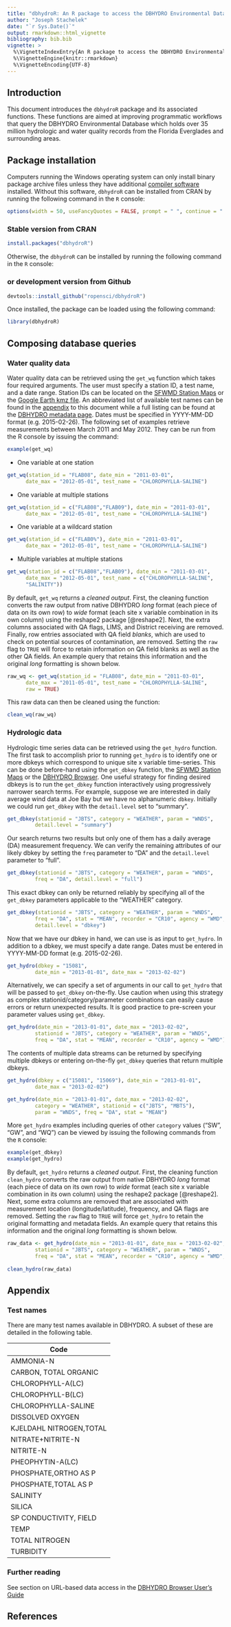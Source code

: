 ```yaml
---
title: "dbhydroR: An R package to access the DBHYDRO Environmental Database"
author: "Joseph Stachelek"
date: "`r Sys.Date()`"
output: rmarkdown::html_vignette
bibliography: bib.bib
vignette: >
  %\VignetteIndexEntry{An R package to access the DBHYDRO Environmental Database}
  %\VignetteEngine{knitr::rmarkdown}
  %\VignetteEncoding{UTF-8}
---
```


## Introduction

This document introduces the `dbhydroR` package and its associated functions. These functions are aimed at improving programmatic workflows that query the DBHYDRO Environmental Database which holds over 35 million hydrologic and water quality records from the Florida Everglades and surrounding areas.  

## Package installation

Computers running the Windows operating system can only install binary package archive files unless they have additional [compiler software](https://cran.r-project.org/bin/windows/Rtools/) installed. Without this software, `dbhydroR` can be installed from CRAN by running the following command in the `R` console:

```r
options(width = 50, useFancyQuotes = FALSE, prompt = " ", continue = " ")
```

### Stable version from CRAN

```r
install.packages("dbhydroR")
```

Otherwise, the `dbhydroR` can be installed by running the following command in the `R` console:

### or development version from Github

```r
devtools::install_github("ropensci/dbhydroR")
```

\vspace{8pt}
\noindent Once installed, the package can be loaded using the following command:


```r
library(dbhydroR)
```


## Composing database queries
### Water quality data

Water quality data can be retrieved using the `get_wq` function which takes four required arguments. The user must specify a station ID, a test name, and a date range. Station IDs can be located on the [SFWMD Station Maps](https://www.sfwmd.gov/documents-by-tag/emmaps) or the  [Google Earth kmz file](http://my.sfwmd.gov/KMLEXT/CUSTOMKMLS/DBHydro/DBHydroKML/DBHYDRO_KML.kmz). An abbreviated list of available test names can be found in the [appendix](#appendix) to this document while a full listing can be found at the [DBHYDRO metadata page](http://my.sfwmd.gov/dbhydroplsql/show_dbkey_info.show_data_type_info). Dates must be specified in YYYY-MM-DD format (e.g. 2015-02-26).   The following set of examples retrieve measurements between March 2011 and May 2012. They can be run from the R console by issuing the command:

```r
example(get_wq)
```

 * One variable at one station

```r
get_wq(station_id = "FLAB08", date_min = "2011-03-01", 
      date_max = "2012-05-01", test_name = "CHLOROPHYLLA-SALINE")
```

 * One variable at multiple stations

```r
get_wq(station_id = c("FLAB08","FLAB09"), date_min = "2011-03-01",
      date_max = "2012-05-01", test_name = "CHLOROPHYLLA-SALINE")
```

 * One variable at a wildcard station

```r
get_wq(station_id = c("FLAB0%"), date_min = "2011-03-01", 
      date_max = "2012-05-01", test_name = "CHLOROPHYLLA-SALINE")
```

 * Multiple variables at multiple stations

```r
get_wq(station_id = c("FLAB08","FLAB09"), date_min = "2011-03-01",
      date_max = "2012-05-01", test_name = c("CHLOROPHYLLA-SALINE",
      "SALINITY"))
```

\noindent By default, `get_wq` returns a *cleaned output*. First, the cleaning function \verb|clean_wq| converts the raw output from native DBHYDRO *long* format (each piece of data on its own row) to *wide* format (each site x variable combination in its own column) using the reshape2 package [@reshape2]. Next, the extra columns associated with QA flags, LIMS, and District receiving are removed. Finally, row entries associated with QA field *blanks*, which are used to check on potential sources of contamination, are removed.  Setting the `raw` flag to `TRUE` will force \verb|get_wq| to retain information on QA field blanks as well as the other QA fields. An example query that retains this information and the original *long* formatting is shown below.

```r
raw_wq <- get_wq(station_id = "FLAB08", date_min = "2011-03-01", 
      date_max = "2011-05-01", test_name = "CHLOROPHYLLA-SALINE",
      raw = TRUE)
```

This raw data can then be cleaned using the \verb|clean_wq| function:

```r
clean_wq(raw_wq)
```

### Hydrologic data

Hydrologic time series data can be retrieved using the `get_hydro` function. The first task to accomplish prior to running `get_hydro` is to identify one or more dbkeys which correspond to unique site x variable time-series. This can be done before-hand using the `get_dbkey` function, the [SFWMD Station Maps](https://www.sfwmd.gov/documents-by-tag/emmaps) or the [DBHYDRO Browser](http://my.sfwmd.gov/dbhydroplsql/show_dbkey_info.main_menu). One useful strategy for finding desired dbkeys is to run the `get_dbkey`   function interactively using progressively narrower search terms. For example, suppose we are interested in daily average wind data at Joe Bay but we have no alphanumeric `dbkey`. Initially we could run `get_dbkey` with the `detail.level` set to "summary".

```r
get_dbkey(stationid = "JBTS", category = "WEATHER", param = "WNDS",
         detail.level = "summary")
```

\noindent Our search returns two results but only one of them has a daily average (DA) measurement frequency. We can verify the remaining attributes of our likely dbkey by setting the `freq` parameter to "DA" and the `detail.level` parameter to "full".

```r
get_dbkey(stationid = "JBTS", category = "WEATHER", param = "WNDS",
         freq = "DA", detail.level = "full")
```

\noindent This exact dbkey can only be returned reliably by specifying all of the `get_dbkey` parameters applicable to the "WEATHER" category.

```r
get_dbkey(stationid = "JBTS", category = "WEATHER", param = "WNDS",
         freq = "DA", stat = "MEAN", recorder = "CR10", agency = "WMD",
         detail.level = "dbkey")
```

\noindent Now that we have our dbkey in hand, we can use is as input to `get_hydro`. In addition to a dbkey, we must specify a date range. Dates must be entered in YYYY-MM-DD format (e.g. 2015-02-26).

```r
get_hydro(dbkey = "15081",
         date_min = "2013-01-01", date_max = "2013-02-02")
```

\noindent Alternatively, we can specify a set of arguments in our call to `get_hydro` that will be passed to `get_dbkey` on-the-fly. Use caution when using this strategy as complex stationid/category/parameter combinations can easily cause errors or return unexpected results. It is good practice to pre-screen your parameter values using `get_dbkey`.

```r
get_hydro(date_min = "2013-01-01", date_max = "2013-02-02",
         stationid = "JBTS", category = "WEATHER", param = "WNDS",
         freq = "DA", stat = "MEAN", recorder = "CR10", agency = "WMD")
```

\noindent The contents of multiple data streams can be returned by specifying multiple dbkeys or entering on-the-fly `get_dbkey` queries that return multiple dbkeys.

```r
get_hydro(dbkey = c("15081", "15069"), date_min = "2013-01-01",
         date_max = "2013-02-02")
```

```r
get_hydro(date_min = "2013-01-01", date_max = "2013-02-02",
         category = "WEATHER", stationid = c("JBTS", "MBTS"),
         param = "WNDS", freq = "DA", stat = "MEAN")
```

\noindent More `get_hydro` examples including queries of other `category` values ("SW", "GW", and "WQ") can be viewed by issuing the following commands from the `R` console:

```r
example(get_dbkey)
example(get_hydro)
```

\noindent By default, `get_hydro` returns a *cleaned output*. First, the cleaning function `clean_hydro` converts the raw output from native DBHYDRO *long* format (each piece of data on its own row) to *wide* format (each site x variable combination in its own column) using the reshape2 package [@reshape2]. Next, some extra columns are removed that are associated with measurement location (longitude/latitude), frequency, and QA flags are removed. Setting the `raw` flag to `TRUE` will force `get_hydro` to retain the original formatting and metadata fields. An example query that retains this information and the original *long* formatting is shown below.

```r
raw_data <- get_hydro(date_min = "2013-01-01", date_max = "2013-02-02",
         stationid = "JBTS", category = "WEATHER", param = "WNDS",
         freq = "DA", stat = "MEAN", recorder = "CR10", agency = "WMD", raw = TRUE)
         
clean_hydro(raw_data)
```

## Appendix \label{sec:appendix}  
### Test names
There are many test names available in DBHYDRO. A subset of these are detailed in the following table.

| Code |
| --- |
| AMMONIA-N |
| CARBON, TOTAL ORGANIC |
| CHLOROPHYLL-A(LC) |
| CHLOROPHYLL-B(LC) |
| CHLOROPHYLLA-SALINE |
| DISSOLVED OXYGEN |
| KJELDAHL NITROGEN,TOTAL |
| NITRATE+NITRITE-N |
| NITRITE-N |
| PHEOPHYTIN-A(LC) |
| PHOSPHATE,ORTHO AS P |
| PHOSPHATE,TOTAL AS P |
| SALINITY |
| SILICA |
| SP CONDUCTIVITY, FIELD |
| TEMP |
| TOTAL NITROGEN |
| TURBIDITY |

### Further reading
See section on URL-based data access in the [DBHYDRO Browser User's Guide](https://www.sfwmd.gov/sites/default/files/documents/dbhydrobrowseruserdocumentation.pdf)

## References

